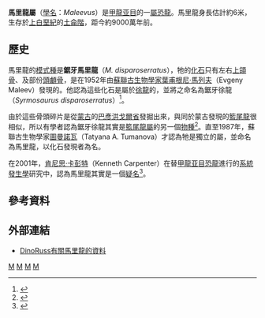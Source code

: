 {{Automatic Taxobox
| taxon = Maleevus
| status = Fossil
| fossil_range = [[白堊紀|白堊紀]],{{fossil_range|90}}
| image = 
| image_caption = 
| authority = [[圖瑪諾瓦|Tumanova]], 1987
| type_species = '''鋸牙馬-{里}-龍<br />''Maleevus disparoserratus'''''
| type_species_authority = (Maleev, 1952) 
}}
'''馬里龍屬'''（[[學名|學名]]：''Maleevus''）是[[甲龍亚目|甲龍亚目]]的一[[屬|屬]][[恐龍|恐龍]]。馬里龍身長估計約6米，生存於[[上白堊紀|上白堊紀]]的[[土侖階|土侖階]]，距今約9000萬年前。

==歷史==
馬里龍的[[模式種|模式種]]是'''鋸牙馬里龍'''（''M. disparoserratus''），牠的[[化石|化石]]只有左右[[上頜骨|上頜骨]]、及部份[[頭顱骨|頭顱骨]]，是在1952年由[[蘇聯|蘇聯]][[古生物學家|古生物學家]][[葉甫根尼·馬列夫|葉甫根尼·馬列夫]]（Evgeny Maleev）發現的。他認為這些化石是屬於[[徐龍|徐龍]]的，並將之命名為鋸牙徐龍（''Syrmosaurus disparoserratus''）<ref name=maleev1954>{{Cite journal|author=E. A. Maleev|year=1954|title=Pantsyrnye dinosavry verchnego mela Mongolii (Semeustvo Syrmosauridae)|journal=Trudy Paleontologicheskogo Instituta Akademiy Nauk SSSR|volume=48|pages=142-170}}</ref>。

由於這些骨頭碎片是從[[蒙古|蒙古]]的[[巴彥洪戈爾省|巴彥洪戈爾省]]發掘出來，與同於蒙古發現的[[籃尾龍|籃尾龍]]很相似，所以有學者認為鋸牙徐龍其實是[[籃尾龍屬|籃尾龍屬]]的另一個[[物種|物種]]<ref name=maryanska1977>{{Cite journal|author=T. Maryanska|year=1977|title=Ankylosauridae (Dinosauria) from Mongolia|journal=Palaeontologia Polonica|volume=37|pages=85-151}}</ref>。直至1987年，蘇聯古生物學家[[圖曼諾瓦|圖曼諾瓦]]（Tatyana A. Tumanova）才認為牠是獨立的屬，並命名為馬里龍，以化石發現者為名。

在2001年，[[肯尼思·卡彭特|肯尼思·卡彭特]]（Kenneth Carpenter）在替[[甲龍亚目|甲龍亚目]][[恐龍|恐龍]]進行的[[系統發生學|系統發生學]]研究中，認為馬里龍其實是一個[[疑名|疑名]]<ref name=carpenter2001>{{Cite book|author=K. Carpenter|year=2001|chapter=Phylogenetic analysis of the Ankylosauria|editor=K. Carpenter (ed.)|title=The Armored Dinosaurs|publisher=Indiana University Press|location=Bloomington|pages=455-483}}</ref>。

==參考資料==
{{reflist}}

==外部連結==
* [http://www.dinoruss.com/de_4/5a783fd.htm DinoRuss有關馬里龍的資料] {{Wayback|url=http://www.dinoruss.com/de_4/5a783fd.htm |date=20080626161501 }}
{{Thyreophora|A.}}
{{Taxonbar}}
{{dinosaur-stub}}
[[Category:甲龙亚目|M]]
[[Category:上白堊紀恐龍|M]]
[[Category:亞洲恐龍|M]]
[[Category:可疑的恐龍|M]]